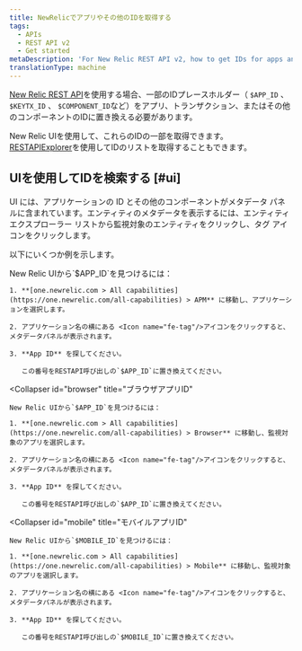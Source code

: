 ```yaml
---
title: NewRelicでアプリやその他のIDを取得する
tags:
  - APIs
  - REST API v2
  - Get started
metaDescription: 'For New Relic REST API v2, how to get IDs for apps and other New Relic-identified components.'
translationType: machine
---
```


[New Relic REST API](/docs/apis/rest-api-v2/getting-started/introduction-new-relic-rest-api-v2)を使用する場合、一部のIDプレースホルダー（ `$APP_ID` 、 `$KEYTX_ID` 、 `$COMPONENT_ID`など）をアプリ、トランザクション、またはその他のコンポーネントのIDに置き換える必要があります。

New Relic UIを使用して、これらのIDの一部を取得できます。 [RESTAPIExplorer](/docs/apis/rest-api-v2/get-started/list-application-id-host-id-instance-id)を使用してIDのリストを取得することもできます。

## UIを使用してIDを検索する [#ui]

UI には、アプリケーションの ID とその他のコンポーネントがメタデータ パネルに含まれています。エンティティのメタデータを表示するには、エンティティ エクスプローラー リストから監視対象のエンティティをクリックし、タグ アイコンをクリックします。

以下にいくつか例を示します。

<CollapserGroup>
  <Collapser
    id="apm"
    title="APMアプリID"
  >
    New Relic UIから`$APP_ID`を見つけるには：

    1. **[one.newrelic.com > All capabilities](https://one.newrelic.com/all-capabilities) > APM** に移動し、アプリケーションを選択します。

    2. アプリケーション名の横にある <Icon name="fe-tag"/>アイコンをクリックすると、メタデータパネルが表示されます。

    3. **App ID** を探してください。

       この番号をRESTAPI呼び出しの`$APP_ID`に置き換えてください。
  </Collapser>

  <Collapser
    id="browser"
    title="ブラウザアプリID"
  >
    New Relic UIから`$APP_ID`を見つけるには：

    1. **[one.newrelic.com > All capabilities](https://one.newrelic.com/all-capabilities) > Browser** に移動し、監視対象のアプリを選択します。

    2. アプリケーション名の横にある <Icon name="fe-tag"/>アイコンをクリックすると、メタデータパネルが表示されます。

    3. **App ID** を探してください。

       この番号をRESTAPI呼び出しの`$APP_ID`に置き換えてください。
  </Collapser>

  <Collapser
    id="mobile"
    title="モバイルアプリID"
  >
    New Relic UIから`$MOBILE_ID`を見つけるには：

    1. **[one.newrelic.com > All capabilities](https://one.newrelic.com/all-capabilities) > Mobile** に移動し、監視対象のアプリを選択します。

    2. アプリケーション名の横にある <Icon name="fe-tag"/>アイコンをクリックすると、メタデータパネルが表示されます。

    3. **App ID** を探してください。

       この番号をRESTAPI呼び出しの`$MOBILE_ID`に置き換えてください。
  </Collapser>
</CollapserGroup>